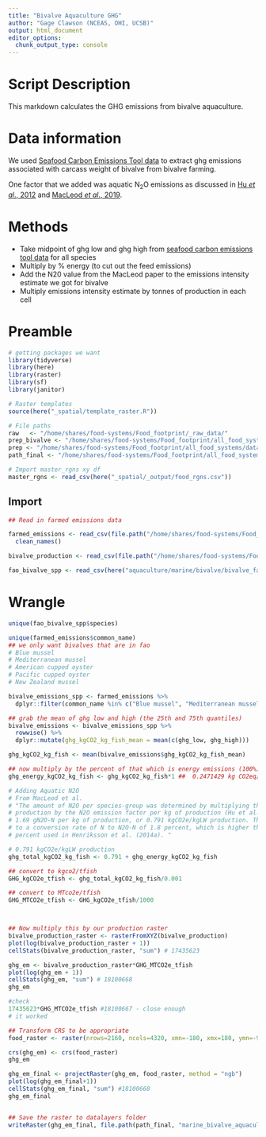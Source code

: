 ```yaml
---
title: "Bivalve Aquaculture GHG"
author: "Gage Clawson (NCEAS, OHI, UCSB)"
output: html_document
editor_options: 
  chunk_output_type: console
---
```


# Script Description

This markdown calculates the GHG emissions from bivalve aquaculture. 

# Data information
We used [Seafood Carbon Emissions Tool data](http://seafoodco2.dal.ca/) to extract ghg emissions associated with carcass weight of bivalve from bivalve farming.

One factor that we added was aquatic N<sub>2</sub>O emissions as discussed in [Hu *et al*., 2012](https://pubs.acs.org/doi/full/10.1021/es300110x) and [MacLeod *et al*., 2019](http://www.fao.org/3/ca7130en/ca7130en.pdf).


# Methods 
 - Take midpoint of ghg low and ghg high from [seafood carbon emissions tool data](http://seafoodco2.dal.ca/) for all species
 - Multiply by % energy (to cut out the feed emissions)
 - Add the N20 value from the MacLeod paper to the emissions intensity estimate we got for bivalve
 - Multiply emissions intensity estimate by tonnes of production in each cell
 
 
# Preamble
```r
# getting packages we want
library(tidyverse)
library(here)
library(raster)
library(sf)
library(janitor)

# Raster templates
source(here("_spatial/template_raster.R"))

# File paths
raw   <- "/home/shares/food-systems/Food_footprint/_raw_data/"
prep_bivalve <- "/home/shares/food-systems/Food_footprint/all_food_systems/dataprep/aquaculture/marine/bivalve"
prep <- "/home/shares/food-systems/Food_footprint/all_food_systems/dataprep/" 
path_final <- "/home/shares/food-systems/Food_footprint/all_food_systems/datalayers" 

# Import master_rgns xy df
master_rgns <- read_csv(here("_spatial/_output/food_rgns.csv"))
```  
 
## Import
```r
## Read in farmed emissions data 

farmed_emissions <- read_csv(file.path("/home/shares/food-systems/Food_footprint/_raw_data/seafood_carbon_emmisions_tool/d2020/Specie_List_-_11_24_2020,_11_39_21_AM_Farmed.csv")) %>%
  clean_names()

bivalve_production <- read_csv(file.path("/home/shares/food-systems/Food_footprint/all_food_systems/dataprep/aquaculture/marine/bivalve/bivalve_farm.csv"))

fao_bivalve_spp <- read_csv(here("aquaculture/marine/bivalve/bivalve_farms/data/fao_mariculture_bivalve_taxa_production.csv"))

```
 
 
# Wrangle

```r
unique(fao_bivalve_spp$species)

unique(farmed_emissions$common_name)
## we only want bivalves that are in fao
# Blue mussel
# Mediterranean mussel
# American cupped oyster
# Pacific cupped oyster 
# New Zealand mussel

bivalve_emissions_spp <- farmed_emissions %>%
  dplyr::filter(common_name %in% c("Blue mussel", "Mediterranean mussel", "American cupped oyster", "Pacific cupped oyster", "New Zealand mussel"))

## grab the mean of ghg low and high (the 25th and 75th quantiles)
bivalve_emissions <- bivalve_emissions_spp %>%
  rowwise() %>%
  dplyr::mutate(ghg_kgCO2_kg_fish_mean = mean(c(ghg_low, ghg_high)))

ghg_kgCO2_kg_fish <- mean(bivalve_emissions$ghg_kgCO2_kg_fish_mean)

## now multiply by the percent of that which is energy emissions (100%)
ghg_energy_kgCO2_kg_fish <- ghg_kgCO2_kg_fish*1 ##  0.2471429 kg CO2eq/ kg fish (live/carcass weight, ratioed)

# Adding Aquatic N2O
# From MacLeod et al. 
# "The amount of N2O per species-group was determined by multiplying the
# production by the N2O emission factor per kg of production (Hu et al., 2012), i.e.
# 1.69 gN2O-N per kg of production, or 0.791 kgCO2e/kgLW production. This equates
# to a conversion rate of N to N2O-N of 1.8 percent, which is higher that the 0.71
# percent used in Henriksson et al. (2014a). "

# 0.791 kgCO2e/kgLW production 
ghg_total_kgCO2_kg_fish <- 0.791 + ghg_energy_kgCO2_kg_fish

## convert to kgco2/tfish
GHG_kgCO2e_tfish <- ghg_total_kgCO2_kg_fish/0.001

## convert to MTco2e/tfish
GHG_MTCO2e_tfish <- GHG_kgCO2e_tfish/1000



## Now multiply this by our production raster
bivalve_production_raster <- rasterFromXYZ(bivalve_production)
plot(log(bivalve_production_raster + 1))
cellStats(bivalve_production_raster, "sum") # 17435623

ghg_em <- bivalve_production_raster*GHG_MTCO2e_tfish
plot(log(ghg_em + 1))
cellStats(ghg_em, "sum") # 18100668
ghg_em

#check
17435623*GHG_MTCO2e_tfish #18100667 - close enough
# it worked

## Transform CRS to be appropriate
food_raster <- raster(nrows=2160, ncols=4320, xmn=-180, xmx=180, ymn=-90, ymx=90)

crs(ghg_em) <- crs(food_raster)
ghg_em

ghg_em_final <- projectRaster(ghg_em, food_raster, method = "ngb")
plot(log(ghg_em_final+1))
cellStats(ghg_em_final, "sum") #18100668
ghg_em_final


## Save the raster to datalayers folder
writeRaster(ghg_em_final, file.path(path_final, "marine_bivalve_aquaculture_meat_ghg.tif"), overwrite = TRUE)


```

